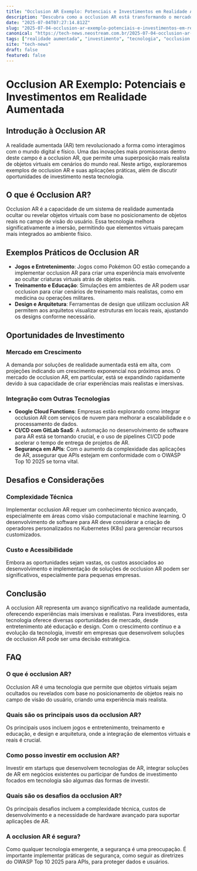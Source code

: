 ```yaml
---
title: "Occlusion AR Exemplo: Potenciais e Investimentos em Realidade Aumentada"
description: "Descubra como a occlusion AR está transformando o mercado de realidade aumentada e quais são as oportunidades de investimento nessa tecnologia emergente."
date: "2025-07-04T07:27:14.812Z"
slug: "2025-07-04-occlusion-ar-exemplo-potenciais-e-investimentos-em-realidade-aumentada"
canonical: "https://tech-news.neostream.com.br/2025-07-04-occlusion-ar-exemplo-potenciais-e-investimentos-em-realidade-aumentada"
tags: ["realidade aumentada", "investimento", "tecnologia", "occlusion AR", "inovações"]
site: "tech-news"
draft: false
featured: false
---
```


# Occlusion AR Exemplo: Potenciais e Investimentos em Realidade Aumentada

## Introdução à Occlusion AR

A realidade aumentada (AR) tem revolucionado a forma como interagimos com o mundo digital e físico. Uma das inovações mais promissoras dentro deste campo é a occlusion AR, que permite uma superposição mais realista de objetos virtuais em cenários do mundo real. Neste artigo, exploraremos exemplos de occlusion AR e suas aplicações práticas, além de discutir oportunidades de investimento nesta tecnologia.

## O que é Occlusion AR?

Occlusion AR é a capacidade de um sistema de realidade aumentada ocultar ou revelar objetos virtuais com base no posicionamento de objetos reais no campo de visão do usuário. Essa tecnologia melhora significativamente a imersão, permitindo que elementos virtuais pareçam mais integrados ao ambiente físico.

## Exemplos Práticos de Occlusion AR

- **Jogos e Entretenimento**: Jogos como Pokémon GO estão começando a implementar occlusion AR para criar uma experiência mais envolvente ao ocultar criaturas virtuais atrás de objetos reais.
- **Treinamento e Educação**: Simulações em ambientes de AR podem usar occlusion para criar cenários de treinamento mais realistas, como em medicina ou operações militares.
- **Design e Arquitetura**: Ferramentas de design que utilizam occlusion AR permitem aos arquitetos visualizar estruturas em locais reais, ajustando os designs conforme necessário.

## Oportunidades de Investimento

### Mercado em Crescimento

A demanda por soluções de realidade aumentada está em alta, com projeções indicando um crescimento exponencial nos próximos anos. O mercado de occlusion AR, em particular, está se expandindo rapidamente devido à sua capacidade de criar experiências mais realistas e imersivas.

### Integração com Outras Tecnologias

- **Google Cloud Functions**: Empresas estão explorando como integrar occlusion AR com serviços de nuvem para melhorar a escalabilidade e o processamento de dados.
- **CI/CD com GitLab SaaS**: A automação no desenvolvimento de software para AR está se tornando crucial, e o uso de pipelines CI/CD pode acelerar o tempo de entrega de projetos de AR.
- **Segurança em APIs**: Com o aumento da complexidade das aplicações de AR, assegurar que APIs estejam em conformidade com o OWASP Top 10 2025 se torna vital.

## Desafios e Considerações

### Complexidade Técnica

Implementar occlusion AR requer um conhecimento técnico avançado, especialmente em áreas como visão computacional e machine learning. O desenvolvimento de software para AR deve considerar a criação de operadores personalizados no Kubernetes (K8s) para gerenciar recursos customizados.

### Custo e Acessibilidade

Embora as oportunidades sejam vastas, os custos associados ao desenvolvimento e implementação de soluções de occlusion AR podem ser significativos, especialmente para pequenas empresas.

## Conclusão

A occlusion AR representa um avanço significativo na realidade aumentada, oferecendo experiências mais imersivas e realistas. Para investidores, esta tecnologia oferece diversas oportunidades de mercado, desde entretenimento até educação e design. Com o crescimento contínuo e a evolução da tecnologia, investir em empresas que desenvolvem soluções de occlusion AR pode ser uma decisão estratégica.

## FAQ

### O que é occlusion AR?
Occlusion AR é uma tecnologia que permite que objetos virtuais sejam ocultados ou revelados com base no posicionamento de objetos reais no campo de visão do usuário, criando uma experiência mais realista.

### Quais são os principais usos da occlusion AR?
Os principais usos incluem jogos e entretenimento, treinamento e educação, e design e arquitetura, onde a integração de elementos virtuais e reais é crucial.

### Como posso investir em occlusion AR?
Investir em startups que desenvolvem tecnologias de AR, integrar soluções de AR em negócios existentes ou participar de fundos de investimento focados em tecnologia são algumas das formas de investir.

### Quais são os desafios da occlusion AR?
Os principais desafios incluem a complexidade técnica, custos de desenvolvimento e a necessidade de hardware avançado para suportar aplicações de AR.

### A occlusion AR é segura?
Como qualquer tecnologia emergente, a segurança é uma preocupação. É importante implementar práticas de segurança, como seguir as diretrizes do OWASP Top 10 2025 para APIs, para proteger dados e usuários.